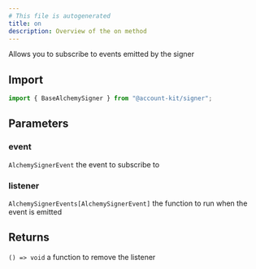 ```yaml
---
# This file is autogenerated
title: on
description: Overview of the on method
---
```



Allows you to subscribe to events emitted by the signer

## Import

```ts
import { BaseAlchemySigner } from "@account-kit/signer";
```

## Parameters

### event

`AlchemySignerEvent`
the event to subscribe to

### listener

`AlchemySignerEvents[AlchemySignerEvent]`
the function to run when the event is emitted

## Returns

`() => void`
a function to remove the listener
